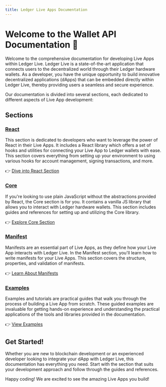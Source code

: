 ```yaml
---
title: Ledger Live Apps Documentation
---
```


# Welcome to the Wallet API Documentation 🚀

Welcome to the comprehensive documentation for developing Live Apps within Ledger Live. Ledger Live is a state-of-the-art application that connects users to the decentralized world through their Ledger hardware wallets. As a developer, you have the unique opportunity to build innovative decentralized applications (dApps) that can be embedded directly within Ledger Live, thereby providing users a seamless and secure experience.

Our documentation is divided into several sections, each dedicated to different aspects of Live App development:

## Sections

### [React](./react)

This section is dedicated to developers who want to leverage the power of React in their Live Apps. It includes a React library which offers a set of hooks and utilities for connecting your Live App to Ledger wallets with ease. This section covers everything from setting up your environment to using various hooks for account management, signing transactions, and more.

👉 [Dive into React Section](./react)

### [Core](./core)

If you're looking to use plain JavaScript without the abstractions provided by React, the Core section is for you. It contains a vanilla JS library that allows you to interact with Ledger hardware wallets. This section includes guides and references for setting up and utilizing the Core library.

👉 [Explore Core Section](./core)

### [Manifest](./manifest)

Manifests are an essential part of Live Apps, as they define how your Live App interacts with Ledger Live. In the Manifest section, you'll learn how to write manifests for your Live Apps. This section covers the structure, properties, and validation of manifests.

👉 [Learn About Manifests](./manifest)

### [Examples](./examples-and-tutorials)

Examples and tutorials are practical guides that walk you through the process of building a Live App from scratch. These guided examples are invaluable for getting hands-on experience and understanding the practical applications of the tools and libraries provided in the documentation.

👉 [View Examples](./examples-and-tutorials)

## Get Started!

Whether you are new to blockchain development or an experienced developer looking to integrate your dApp with Ledger Live, this documentation has everything you need. Start with the section that suits your development approach and follow through the guides and references.

Happy coding! We are excited to see the amazing Live Apps you build!
